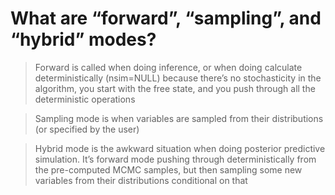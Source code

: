 # What are "forward", "sampling", and "hybrid" modes?

> Forward is called when doing inference, or when doing calculate deterministically (nsim=NULL) because there's no stochasticity in the algorithm, you start with the free state, and you push through all the deterministic operations
 
> Sampling mode is when variables are sampled from their distributions (or specified by the user)
 
> Hybrid mode is the awkward situation when doing posterior predictive simulation. It's forward mode pushing through deterministically from the pre-computed MCMC samples, but then sampling some new variables from their distributions conditional on that
 
